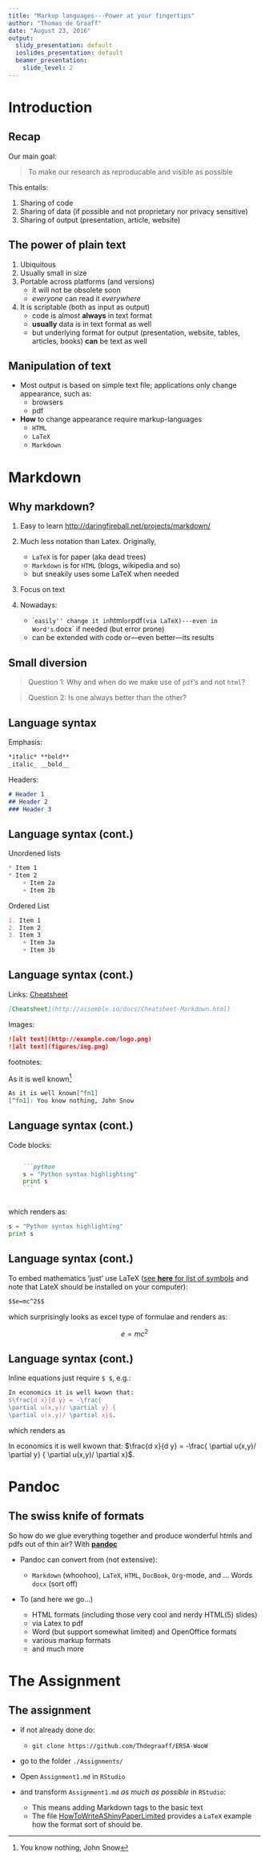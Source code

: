 ---
title: "Markup languages---Power at your fingertips"
author: "Thomas de Graaff"
date: "August 23, 2016"
output:
  slidy_presentation: default
  ioslides_presentation: default
  beamer_presentation:
    slide_level: 2
---

# Introduction

## Recap

Our main goal:

> To make our research as reproducable and visible as possible

This entails:

1. Sharing of code
2. Sharing of data (if possible and not proprietary nor privacy sensitive)
3. Sharing of output (presentation, article, website)

## The power of plain text

1.  Ubiquitous
2.  Usually small in size 
3.  Portable across platforms (and versions)
    + it will not be obsolete soon
    + *everyone* can read it *everywhere*
4.  It is scriptable (both as input as output)
    - code is almost **always** in text format
    - **usually** data is in text format as well
    - but underlying format for output (presentation, website, tables, articles, books) **can** be text as well
    
## Manipulation of text

- Most output is based on simple text file; applications only change appearance, such as:
    - browsers
    - pdf
    
- **How** to change appearance require markup-languages
    - `HTML`
    - `LaTeX`
    - `Markdown`

# Markdown

## Why markdown?

1. Easy to learn [http://daringfireball.net/projects/markdown/](http://daringfireball.net/projects/markdown/)
2. Much less notation than Latex. Originally, 

    + `LaTeX` is for paper (aka dead trees)
    + `Markdown` is for `HTML` (blogs, wikipedia and so)
    + but sneakily uses some LaTeX when needed
3. Focus on text
4. Nowadays:

    + ``easily'' change it in `html` or `pdf` (via LaTeX)---even in Word's `.docx` if needed (but error prone)
    + can be extended with code or---even better---its results

## Small diversion

> Question 1: Why and when do we make use of `pdf`'s and not `html`?

> Question 2: Is one always better than the other?

## Language syntax 

Emphasis:
```markdown
*italic* **bold**
_italic_ __bold__
```

Headers:
```markdown
# Header 1
## Header 2
### Header 3
```

## Language syntax (cont.)

Unordened lists
```markdown
* Item 1
* Item 2
    + Item 2a
    + Item 2b
```

Ordered List
```markdown
1. Item 1
2. Item 2
3. Item 3
    + Item 3a
    + Item 3b
```

## Language syntax (cont.)

Links:
[Cheatsheet](http://assemble.io/docs/Cheatsheet-Markdown.html)
```markdown
[Cheatsheet](http://assemble.io/docs/Cheatsheet-Markdown.html)
```
Images:
```markdown
![alt text](http://example.com/logo.png)
![alt text](figures/img.png)
```
footnotes:

As it is well known[^fn1]

[^fn1]: You know nothing, John Snow

```markdown
As it is well known[^fn1]
[^fn1]: You know nothing, John Snow
```

## Language syntax (cont.)

Code blocks:

```markdown

    ```python
    s = "Python syntax highlighting"
    print s
    ```
    
```

which renders as:

```python
s = "Python syntax highlighting"
print s
```

## Language syntax (cont.)

To embed mathematics 'just' use LaTeX ([see **here** for list of symbols](https://www.rpi.edu/dept/arc/training/latex/LaTeX_symbols.pdf) and note that LateX should be installed on your computer):

```markdown
$$e=mc^2$$
```

which surprisingly looks as excel type of formulae and renders as:

$$e=mc^2$$

## Language syntax (cont.)

Inline equations just require `$ $`, e.g.: 

```Latex
In economics it is well kwown that: 
$\frac{d x}{d y} = -\frac{
\partial u(x,y)/ \partial y} {
\partial u(x,y)/ \partial x}$.
```

which renders as

In economics it is well kwown that: $\frac{d x}{d y} = -\frac{
\partial u(x,y)/
\partial y} {
\partial u(x,y)/
\partial x}$.

# Pandoc

## The swiss knife of formats

So how do we glue everything together and produce wonderful htmls and pdfs out of thin air? With **[pandoc](http://johnmacfarlane.net/pandoc/)**

+ Pandoc can convert from (not extensive):

    + `Markdown` (whoohoo), `LaTeX`, `HTML`, `DocBook`, `Org`-mode, and ... Words `docx` (sort off)
+ To (and here we go...)

    + HTML formats (including those very cool and nerdy HTML(5) slides)
    + via Latex to pdf
    + Word (but support somewhat limited) and OpenOffice formats
    + various markup formats
    + and much more

# The Assignment


## The assignment

- if not already done do:

    - ```git clone https://github.com/Thdegraaff/ERSA-WooW```

- go to the folder ```./Assignments/```

- Open `Assignment1.md` in `RStudio`

- and transform `Assignment1.md` *as much as possible* in `RStudio`: 

    - This means adding Markdown tags to the basic text
    - The file [HowToWriteAShinyPaperLimited](../doc/HowToWriteAShinyPaperLimited.pdf) provides a `LaTeX` example how the format sort of should be.
